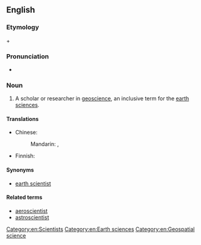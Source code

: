 ==English==

===Etymology===

{{term|geo-|lang=en}} + {{term|scientist|lang=en}}

===Pronunciation===
* {{a|US}} {{IPA|ˌdʒioʊˈsaɪəntɪst}}

===Noun===
{{en-noun}}

# A scholar or researcher in [[geoscience]], an inclusive term for the [[earth sciences]].

====Translations====
{{trans-top|scholar in geoscience}}
* Chinese:
*: Mandarin: {{t|cmn|地球科學家|sc=Hani}}, {{t|cmn|地球科学家|tr=dìqiú kēxuéjiā|sc=Hani}}
{{trans-mid}}
* Finnish: {{t|fi|geotieteilijä}}
{{trans-bottom}}

====Synonyms====
* [[earth scientist]]

====Related terms====
* [[aeroscientist]]
* [[astroscientist]]

[[Category:en:Scientists]]
[[Category:en:Earth sciences]]
[[Category:en:Geospatial science]]